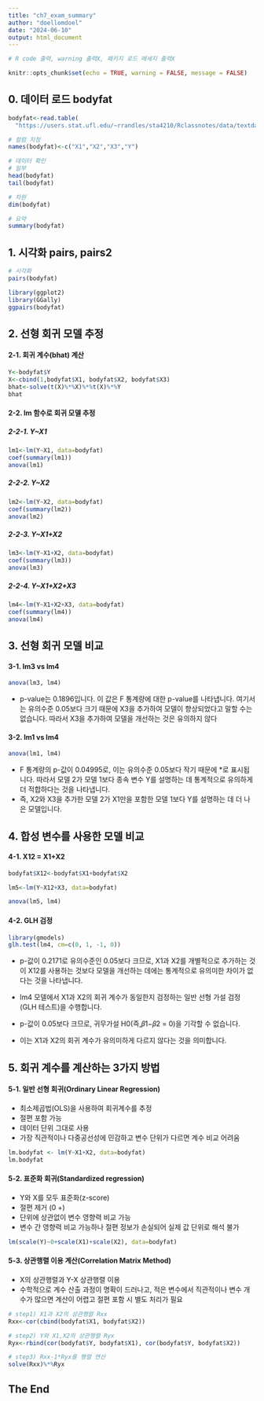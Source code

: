 ```yaml
---
title: "ch7_exam_summary"
author: "doellomdoel"
date: "2024-06-10"
output: html_document
---
```


```r
# R code 출력, warning 출력X, 패키지 로드 메세지 출력X

knitr::opts_chunk$set(echo = TRUE, warning = FALSE, message = FALSE)
```

## 0. 데이터 로드 bodyfat
```r
bodyfat<-read.table(
  "https://users.stat.ufl.edu/~rrandles/sta4210/Rclassnotes/data/textdatasets/KutnerData/Chapter%20%207%20Data%20Sets/CH07TA01.txt")

# 컬럼 지정
names(bodyfat)<-c("X1","X2","X3","Y")

# 데이터 확인
# 일부
head(bodyfat)
tail(bodyfat)

# 차원
dim(bodyfat)

# 요약
summary(bodyfat)
```

## 1. 시각화 pairs, pairs2
```r
# 시각화
pairs(bodyfat)
```
```r
library(ggplot2)
library(GGally)
ggpairs(bodyfat)
```

## 2. 선형 회귀 모델 추정
#### 2-1. 회귀 계수(bhat) 계산
```r
Y<-bodyfat$Y
X<-cbind(1,bodyfat$X1, bodyfat$X2, bodyfat$X3)
bhat<-solve(t(X)%*%X)%*%t(X)%*%Y
bhat
```

#### 2-2. lm 함수로 회귀 모델 추정
##### 2-2-1. Y~X1
```r
lm1<-lm(Y~X1, data=bodyfat)
coef(summary(lm1))
anova(lm1)
```
##### 2-2-2. Y~X2
```r
lm2<-lm(Y~X2, data=bodyfat)
coef(summary(lm2))
anova(lm2)
```
##### 2-2-3. Y~X1+X2
```r
lm3<-lm(Y~X1+X2, data=bodyfat)
coef(summary(lm3))
anova(lm3)
```
##### 2-2-4. Y~X1+X2+X3
```r
lm4<-lm(Y~X1+X2+X3, data=bodyfat)
coef(summary(lm4))
anova(lm4)
```

## 3. 선형 회귀 모델 비교

#### 3-1. lm3 vs lm4
```r

anova(lm3, lm4)

```
- p-value는 0.1896입니다. 이 값은 F 통계량에 대한 p-value를 나타냅니다. 여기서는 유의수준 0.05보다 크기 때문에 X3을 추가하여 모델이 향상되었다고 말할 수는 없습니다. 따라서 X3을 추가하여 모델을 개선하는 것은 유의하지 않다


#### 3-2. lm1 vs lm4
```r

anova(lm1, lm4)

```
- F 통계량의 p-값이 0.04995로, 이는 유의수준 0.05보다 작기 때문에 *로 표시됩니다. 따라서 모델 2가 모델 1보다 종속 변수 Y를 설명하는 데 통계적으로 유의하게 더 적합하다는 것을 나타냅니다.
- 즉, X2와 X3을 추가한 모델 2가 X1만을 포함한 모델 1보다 Y를 설명하는 데 더 나은 모델입니다.



## 4. 합성 변수를 사용한 모델 비교
#### 4-1. X12 = X1+X2

```r
bodyfat$X12<-bodyfat$X1+bodyfat$X2

lm5<-lm(Y~X12+X3, data=bodyfat)

anova(lm5, lm4)
```

#### 4-2. GLH 검정
```r
library(gmodels)
glh.test(lm4, cm=c(0, 1, -1, 0))
```
- p-값이 0.2171로 유의수준인 0.05보다 크므로, X1과 X2를 개별적으로 추가하는 것이 X12를 사용하는 것보다 모델을 개선하는 데에는 통계적으로 유의미한 차이가 없다는 것을 나타냅니다.

- lm4 모델에서 X1과 X2의 회귀 계수가 동일한지 검정하는 일반 선형 가설 검정 (GLH 테스트)을 수행합니다.
- p-값이 0.05보다 크므로, 귀무가설 
H0(즉,𝛽1−𝛽2 = 0)을 기각할 수 없습니다.
- 이는 X1과 X2의 회귀 계수가 유의미하게 다르지 않다는 것을 의미합니다.


## 5. 회귀 계수를 계산하는 3가지 방법
#### 5-1. 일반 선형 회귀(Ordinary Linear Regression)

- 최소제곱법(OLS)을 사용하여 회귀계수를 추정
- 절편 포함 가능
- 데이터 단위 그대로 사용
- 가장 직관적이나 다중공선성에 민감하고 변수 단위가 다르면 계수 비교 어려움
```r
lm.bodyfat <- lm(Y~X1+X2, data=bodyfat)
lm.bodyfat
```

#### 5-2. 표준화 회귀(Standardized regression)
- Y와 X를 모두 표준화(z-score)
- 절편 제거 (0 +)
- 단위에 상관없이 변수 영향력 비교 가능
- 변수 간 영향력 비교 가능하나 절편 정보가 손실되어 실제 값 단위로 해석 불가
```r
lm(scale(Y)~0+scale(X1)+scale(X2), data=bodyfat)
```

#### 5-3. 상관행렬 이용 계산(Correlation Matrix Method)
- X의 상관행렬과 Y-X 상관행렬 이용
- 수학적으로 계수 산출 과정이 명확이 드러나고, 적은 변수에서 직관적이나 변수 개수가 많으면 계산이 어렵고 절편 포함 시 별도 처리가 필요
```r
# step1) X1과 X2의 상관행렬 Rxx
Rxx<-cor(cbind(bodyfat$X1, bodyfat$X2))

# step2) Y와 X1,X2의 상관행렬 Ryx
Ryx<-rbind(cor(bodyfat$Y, bodyfat$X1), cor(bodyfat$Y, bodyfat$X2))

# step3) Rxx-1*Ryx를 행렬 연산
solve(Rxx)%*%Ryx
```

## The End
